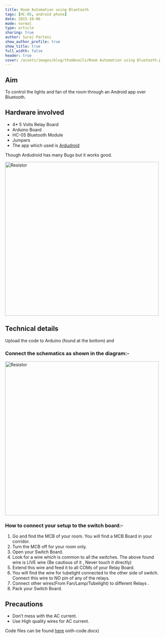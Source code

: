 ```yaml
---
title: Room Automation using Bluetooth
tags: [HC-05, android phone]
date: 2015-10-06
mode: normal
type: article
sharing: true
author: Suraj Partani
show_author_profile: true
show_title: true
full_width: false
header: true
cover: /assets/images/blog/thumbnails/Room Automation using Bluetooth.png
---
```


## Aim

To control the lights and fan of the room through an Android app over Bluetooth.

## Hardware involved

- 4\* 5 Volts Relay Board
- Arduino Board
- HC-05 Bluetooth Module
- Jumpers
- The app which used is [Ardudroid](https://play.google.com/store/apps/details?id=com.techbitar.android.Andruino&hl=en)

Though Ardudroid has many Bugs but it works good.

<Image src="/assets/images/blog/Room-Automation/1.png" alt="Resistor" width='500' height='500'>

## Technical details

Upload the code to Arduino (found at the bottom) and

### Connect the schematics as shown in the diagram:-

<Image src="/assets/images/blog/Room-Automation/2.png" alt="Resistor" width='500' height='500'>

### How to connect your setup to the switch board:-

1. Go and find the MCB of your room. You will find a MCB Board in your corridor.
2. Turn the MCB off for your room only.
3. Open your Switch Board.
4. Look for a wire which is common to all the switches. The above found wire is LIVE wire {Be cautious of it , Never touch it directly)
5. Extend this wire and feed it to all COMs of your Relay Board.
6. You will find the wire for tubelight connected to the other side of switch. Connect this wire to NO pin of any of the relays.
7. Connect other wires(From Fan/Lamp/Tubelight) to different Relays .
8. Pack your Switch Board.

## Precautions

- Don’t mess with the AC current.
- Use High quality wires for AC current.

<EmbedItem url="https://www.youtube.com/embed/YmVJkK9b70s" />

Code files can be found [here](https://technopediabphc.files.wordpress.com/2015/10/bluetooth-code.docx)
ooth-code.docx)
